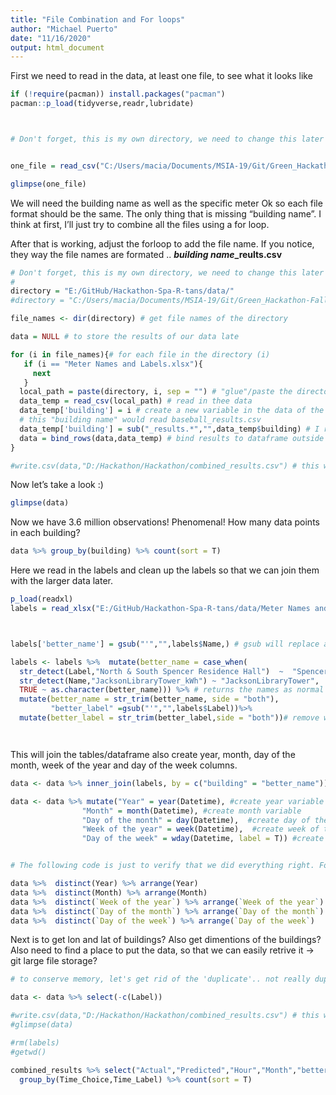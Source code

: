 ```yaml
---
title: "File Combination and For loops"
author: "Michael Puerto"
date: "11/16/2020"
output: html_document
---
```


First we need to read in the data, at least one file, to see what it looks like



```r
if (!require(pacman)) install.packages("pacman") 
pacman::p_load(tidyverse,readr,lubridate)



# Don't forget, this is my own directory, we need to change this later to work with the data directly from github if possible


one_file = read_csv("C:/Users/macia/Documents/MSIA-19/Git/Green_Hackathon-Fall2020/data/Analysis/Baseball_results.csv")

glimpse(one_file)

```
We will need the building name as well as the specific meter
Ok so each file format should be the same. The only thing that is missing "building name". I think at first, I'll just try to combine all the files using a for loop.

After that is working, adjust the forloop to add the file name. If you notice, they way the file names are formated .. __*building name*_reults.csv__




```r

# Don't forget, this is my own directory, we need to change this later to work with the data directly from github if possible
#
directory = "E:/GitHub/Hackathon-Spa-R-tans/data/"
#directory = "C:/Users/macia/Documents/MSIA-19/Git/Green_Hackathon-Fall2020/data/Analysis/"

file_names <- dir(directory) # get file names of the directory

data = NULL # to store the results of our data late

for (i in file_names){# for each file in the directory (i)
   if (i == "Meter Names and Labels.xlsx"){
     next
   }
  local_path = paste(directory, i, sep = "") # "glue"/paste the directory and file name
  data_temp = read_csv(local_path) # read in thee data
  data_temp['building'] = i # create a new variable in the data of the file name -> since this contains building name
  # this "building name" would read baseball_results.csv 
  data_temp['building'] = sub("_results.*","",data_temp$building) # I replace _results.csv with "" (empty) leaving only the building name left
  data = bind_rows(data,data_temp) # bind results to dataframe outside of the loop. 
}

#write.csv(data,"D:/Hackathon/Hackathon/combined_results.csv") # this will write the csv. 


```


Now let's take a look :)


```r
glimpse(data)
```

Now we have 3.6 million observations! 
Phenomenal!
How many data points in each building?

```r

data %>% group_by(building) %>% count(sort = T)

```

Here we read in the labels and clean up the labels so that we can join them with the larger data later. 

```r

p_load(readxl)
labels = read_xlsx("E:/GitHub/Hackathon-Spa-R-tans/data/Meter Names and Labels.xlsx",col_types = "text",trim_ws = T)



labels['better_name'] = gsub("'","",labels$Name,) # gsub will replace all ' <- with "" (empty)

labels <- labels %>%  mutate(better_name = case_when(
  str_detect(Label,"North & South Spencer Residence Hall")	~  "Spencer", # the 'name' on the label set is different than the file name. This will detect if the character matches and change it to desried string -> one that matches the file name.  
  str_detect(Name,"JacksonLibraryTower_kWh") ~ "JacksonLibraryTower",
  TRUE ~ as.character(better_name))) %>% # returns the names as normal
  mutate(better_name = str_trim(better_name, side = "both"),
         "better_label" =gsub("'","",labels$Label))%>% 
  mutate(better_label = str_trim(better_label,side = "both"))# remove white space on bothsides of the word




```


This will join the tables/dataframe also create year, month, day of the month, week of the year and day of the week columns. 

```r

data <- data %>% inner_join(labels, by = c("building" = "better_name")) %>% select(-c(building,Name)) # inner join on the names. 

data <- data %>% mutate("Year" = year(Datetime), #create year variable
                "Month" = month(Datetime), #create month variable
                "Day of the month" = day(Datetime),  #create day of the month variable
                "Week of the year" = week(Datetime),  #create week of the year variable 
                "Day of the week" = wday(Datetime, label = T)) #create day of the week variable


# The following code is just to verify that we did everything right. For example, shoud have 7 days in a week, 31 days in a month, 53 weeks in a year.. etc

data %>%  distinct(Year) %>% arrange(Year)
data %>%  distinct(Month) %>% arrange(Month)
data %>%  distinct(`Week of the year`) %>% arrange(`Week of the year`)
data %>%  distinct(`Day of the month`) %>% arrange(`Day of the month`)
data %>%  distinct(`Day of the week`) %>% arrange(`Day of the week`)
```

Next is to get lon and lat of buildings? 
Also get dimentions of the buildings? 
Also need to find a place to put the data, so that we can easily retrive it -> git large file storage? 





```r


# to conserve memory, let's get rid of the 'duplicate'.. not really dupe, names

data <- data %>% select(-c(Label))

#write.csv(data,"D:/Hackathon/Hackathon/combined_results.csv") # this will write the csv. 
#glimpse(data)

#rm(labels)
#getwd()

```


```r

combined_results %>% select("Actual","Predicted","Hour","Month","better_label") %>% filter(better_label == "Baseball Stadium (177) - Main Meter") %>% gather(key = "Time_Choice","Time_Label",-c("Actual","Predicted","Hour","better_label")) %>% 
  group_by(Time_Choice,Time_Label) %>% count(sort = T)


```



